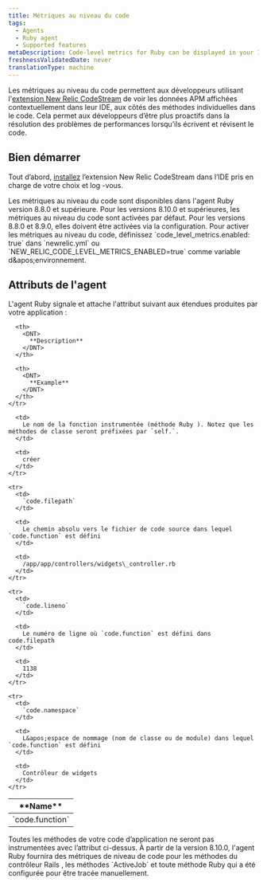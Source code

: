 ```yaml
---
title: Métriques au niveau du code
tags:
  - Agents
  - Ruby agent
  - Supported features
metaDescription: Code-level metrics for Ruby can be displayed in your IDE using the New Relic CodeStream extension.
freshnessValidatedDate: never
translationType: machine
---
```


Les métriques au niveau du code permettent aux développeurs utilisant l&apos;[extension New Relic CodeStream](/docs/codestream/observability/code-level-metrics) de voir les données APM affichées contextuellement dans leur IDE, aux côtés des méthodes individuelles dans le code. Cela permet aux développeurs d’être plus proactifs dans la résolution des problèmes de performances lorsqu’ils écrivent et révisent le code.

## Bien démarrer

Tout d’abord, [installez](/docs/codestream/start-here/install-codestream) l’extension New Relic CodeStream dans l’IDE pris en charge de votre choix et log -vous.

<Callout variant="important">
  Les métriques au niveau du code sont disponibles dans l&apos;agent Ruby version 8.8.0 et supérieure. Pour les versions 8.10.0 et supérieures, les métriques au niveau du code sont activées par défaut. Pour les versions 8.8.0 et 8.9.0, elles doivent être activées via la configuration. Pour activer les métriques au niveau du code, définissez `code_level_metrics.enabled: true` dans `newrelic.yml` ou `NEW_RELIC_CODE_LEVEL_METRICS_ENABLED=true` comme variable d&amp;apos;environnement.
</Callout>

## Attributs de l&apos;agent

L&apos;agent Ruby signale et attache l&apos;attribut suivant aux étendues produites par votre application :

<table>
  <thead>
    <tr>
      <th style={{ width: "200px" }}>
        <DNT>
          **Name**
        </DNT>
      </th>

      <th>
        <DNT>
          **Description**
        </DNT>
      </th>

      <th>
        <DNT>
          **Example**
        </DNT>
      </th>
    </tr>
  </thead>

  <tbody>
    <tr>
      <td>
        `code.function`
      </td>

      <td>
        Le nom de la fonction instrumentée (méthode Ruby ). Notez que les méthodes de classe seront préfixées par `self.`.
      </td>

      <td>
        créer
      </td>
    </tr>

    <tr>
      <td>
        `code.filepath`
      </td>

      <td>
        Le chemin absolu vers le fichier de code source dans lequel `code.function` est défini
      </td>

      <td>
        /app/app/controllers/widgets\_controller.rb
      </td>
    </tr>

    <tr>
      <td>
        `code.lineno`
      </td>

      <td>
        Le numéro de ligne où `code.function` est défini dans code.filepath
      </td>

      <td>
        1138
      </td>
    </tr>

    <tr>
      <td>
        `code.namespace`
      </td>

      <td>
        L&apos;espace de nommage (nom de classe ou de module) dans lequel `code.function` est défini
      </td>

      <td>
        Contrôleur de widgets
      </td>
    </tr>
  </tbody>
</table>

<Callout variant="important">
  Toutes les méthodes de votre code d’application ne seront pas instrumentées avec l’attribut ci-dessus. À partir de la version 8.10.0, l&apos;agent Ruby fournira des métriques de niveau de code pour les méthodes du contrôleur Rails , les méthodes `ActiveJob` et toute méthode Ruby qui a été configurée pour être tracée manuellement.
</Callout>